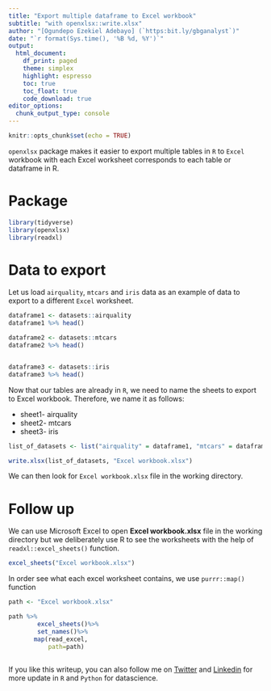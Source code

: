 ```yaml
---
title: "Export multiple dataframe to Excel workbook"
subtitle: "with openxlsx::write.xlsx"
author: "[Ogundepo Ezekiel Adebayo] (`https:bit.ly/gbganalyst`)"
date: "`r format(Sys.time(), '%B %d, %Y')`"
output: 
  html_document:
    df_print: paged
    theme: simplex
    highlight: espresso
    toc: true
    toc_float: true
    code_download: true
editor_options: 
  chunk_output_type: console
---
```


```r
knitr::opts_chunk$set(echo = TRUE)
```

`openxlsx` package makes it easier to export multiple tables in `R` to `Excel` workbook with each Excel worksheet corresponds to each table or dataframe in R.


# Package

```r
library(tidyverse)
library(openxlsx)
library(readxl)

```

# Data to export

Let us load `airquality`, `mtcars` and `iris` data as an example of data to export to a different `Excel` worksheet.

```r
dataframe1 <- datasets::airquality
dataframe1 %>% head()

dataframe2 <- datasets::mtcars
dataframe2 %>% head()


dataframe3 <- datasets::iris
dataframe3 %>% head()

```

Now that our tables are already in `R`, we need to name the sheets to export to Excel workbook. Therefore, we name it as follows:

* sheet1- airquality
* sheet2- mtcars
* sheet3- iris

```r
list_of_datasets <- list("airquality" = dataframe1, "mtcars" = dataframe2, "iris" = dataframe3)

write.xlsx(list_of_datasets, "Excel workbook.xlsx")
```

We can then look for `Excel workbook.xlsx` file in the working directory.

# Follow up

We can use Microsoft Excel to open **Excel workbook.xlsx** file in the working directory but we deliberately use R to see the worksheets with the help of `readxl::excel_sheets()` function.

```r
excel_sheets("Excel workbook.xlsx")
```

In order see what each excel worksheet contains, we use `purrr::map()` function 

```r

path <- "Excel workbook.xlsx"

path %>%
        excel_sheets()%>%
        set_names()%>%
       map(read_excel,
           path=path)
        
```


If you like this writeup, you can also follow me on [Twitter](https://www.twitter.com/gbganalyst){target="_blank"} and [Linkedin](https://www.linkedin.com/in/ezekiel-ogundepo/){target="_blank"} for more update in `R` and `Python` for datascience.